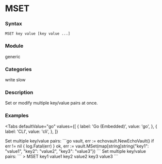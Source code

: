 
# MSET

### Syntax
```
MSET key value [key value ...]
```

### Module
<span className="acl-category">generic</span>

### Categories
<span className="acl-category">write</span>
<span className="acl-category">slow</span>

### Description
Set or modify multiple key/value pairs at once.

### Examples

<Tabs
  defaultValue="go"
  values={[
    { label: 'Go (Embedded)', value: 'go', },
    { label: 'CLI', value: 'cli', },
  ]}
>
  <TabItem value="go">
    Set multiple key/value pairs:
    ```go
    vault, err := echovault.NewEchoVault()
    if err != nil {
      log.Fatal(err)
    }
    ok, err := vault.MSet(map[string]string{"key1": "value1", "key2": "value2", "key3": "value3"})
    ```
  </TabItem>
  <TabItem value="cli">
    Set multiple key/value pairs:
    ```
    > MSET key1 value1 key2 value2 key3 value3
    ```
  </TabItem>
</Tabs>
